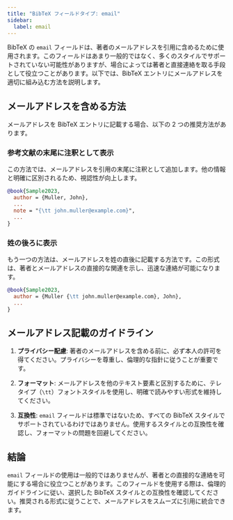 ```yaml
---
title: "BibTeX フィールドタイプ: email"
sidebar:
  label: email
---
```



BibTeX の `email` フィールドは、著者のメールアドレスを引用に含めるために使用されます。このフィールドはあまり一般的ではなく、多くのスタイルでサポートされていない可能性がありますが、場合によっては著者と直接連絡を取る手段として役立つことがあります。以下では、BibTeX エントリにメールアドレスを適切に組み込む方法を説明します。

<CiteDrive />

## メールアドレスを含める方法

メールアドレスを BibTeX エントリに記載する場合、以下の 2 つの推奨方法があります。

### 参考文献の末尾に注釈として表示

この方法では、メールアドレスを引用の末尾に注釈として追加します。他の情報と明確に区別されるため、視認性が向上します。

```bibtex
@book{Sample2023,
  author = {Muller, John},
  ...
  note = "{\tt john.muller@example.com}",
  ...
}
```

### 姓の後ろに表示

もう一つの方法は、メールアドレスを姓の直後に記載する方法です。この形式は、著者とメールアドレスの直接的な関連を示し、迅速な連絡が可能になります。

```bibtex
@book{Sample2023,
  author = {Muller {\tt john.muller@example.com}, John},
  ...
}
```

## メールアドレス記載のガイドライン

1. **プライバシー配慮**: 著者のメールアドレスを含める前に、必ず本人の許可を得てください。プライバシーを尊重し、倫理的な指針に従うことが重要です。
    
2. **フォーマット**: メールアドレスを他のテキスト要素と区別するために、テレタイプ（`\tt`）フォントスタイルを使用し、明確で読みやすい形式を維持してください。
    
3. **互換性**: `email` フィールドは標準ではないため、すべての BibTeX スタイルでサポートされているわけではありません。使用するスタイルとの互換性を確認し、フォーマットの問題を回避してください。
    

## 結論

`email` フィールドの使用は一般的ではありませんが、著者との直接的な連絡を可能にする場合に役立つことがあります。このフィールドを使用する際は、倫理的ガイドラインに従い、選択した BibTeX スタイルとの互換性を確認してください。推奨される形式に従うことで、メールアドレスをスムーズに引用に統合できます。
